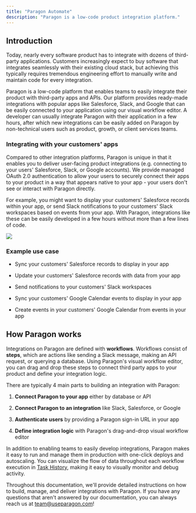 ```yaml
---
title: "Paragon Automate"
description: "Paragon is a low-code product integration platform."
---
```


## Introduction

Today, nearly every software product has to integrate with dozens of third-party applications. Customers increasingly expect to buy software that integrates seamlessly with their existing cloud stack, but achieving this typically requires tremendous engineering effort to manually write and maintain code for every integration.

Paragon is a low-code platform that enables teams to easily integrate their product with third-party apps and APIs. Our platform provides ready-made integrations with popular apps like Salesforce, Slack, and Google that can be easily connected to your application using our visual workflow editor. A developer can usually integrate Paragon with their application in a few hours, after which new integrations can be easily added on Paragon by non-technical users such as product, growth, or client services teams.

### Integrating with your customers' apps

Compared to other integration platforms, Paragon is unique in that it enables you to deliver user-facing product integrations (e.g. connecting to your users' Salesforce, Slack, or Google accounts). We provide managed OAuth 2.0 authentication to allow your users to securely connect their apps to your product in a way that appears native to your app - your users don't see or interact with Paragon directly.

For example, you might want to display your customers' Salesforce records within your app, or send Slack notifications to your customers' Slack workspaces based on events from your app. With Paragon, integrations like these can be easily developed in a few hours without more than a few lines of code.

<Frame>
  <img src="/images/automate.webp"/>
</Frame>

### Example use case

* Sync your customers' Salesforce records to display in your app

* Update your customers' Salesforce records with data from your app

* Send notifications to your customers' Slack workspaces

* Sync your customers' Google Calendar events to display in your app

* Create events in your customers' Google Calendar from events in your app


## How Paragon works


Integrations on Paragon are defined with **workflows**. Workflows consist of **steps**, which are actions like sending a Slack message, making an API request, or querying a database. Using Paragon's visual workflow editor, you can drag and drop these steps to connect third party apps to your product and define your integration logic.

There are typically 4 main parts to building an integration with Paragon:

1.  **Connect Paragon to your app** either by database or API

2.  **Connect Paragon to an integration** like Slack, Salesforce, or Google

3.  **Authenticate users** by providing a Paragon sign-in URL in your app

4.  **Define integration logic** with Paragon's drag-and-drop visual workflow editor


In addition to enabling teams to easily develop integrations, Paragon makes it easy to run and manage them in production with one-click deploys and autoscaling. You can visualize the flow of data throughout each workflow execution in [Task History](/automate/building-workflows/viewing-task-history), making it easy to visually monitor and debug activity.

Throughout this documentation, we'll provide detailed instructions on how to build, manage, and deliver integrations with Paragon. If you have any questions that aren't answered by our documentation, you can always reach us at [team@useparagon.com](mailto:team@useparagon.com)!

